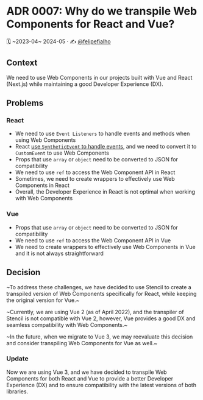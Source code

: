 
<Meta title="Docs/Architecture Decision Records/ADR 0007: Why do we transpile Web Components for React and Vue?" />

# ADR 0007: Why do we transpile Web Components for React and Vue?

🗓️ ~2023-04~ 2024-05 · ✍️ [@felipefialho](https://twitter.com/felipefialho_)

## Context

We need to use Web Components in our projects built with Vue and React (Next.js) while maintaining a good Developer Experience (DX).

## Problems

### React

* We need to use `Event Listeners` to handle events and methods when using Web Components
* React [use `SyntheticEvent` to handle events](https://legacy.reactjs.org/docs/events.html), and we need to convert it to `CustomEvent` to use Web Components
* Props that use `array` or `object` need to be converted to JSON for compatibility
* We need to use `ref` to access the Web Component API in React
* Sometimes, we need to create wrappers to effectively use Web Components in React
* Overall, the Developer Experience in React is not optimal when working with Web Components

### Vue

* Props that use `array` or `object` need to be converted to JSON for compatibility
* We need to use `ref` to access the Web Component API in Vue
* We need to create wrappers to effectively use Web Components in Vue and it is not always straightforward

## Decision

\~To address these challenges, we have decided to use Stencil to create a transpiled version of Web Components specifically for React, while keeping the original version for Vue.~

\~Currently, we are using Vue 2 (as of April 2022), and the transpiler of Stencil is not compatible with Vue 2, however, Vue provides a good DX and seamless compatibility with Web Components.~

\~In the future, when we migrate to Vue 3, we may reevaluate this decision and consider transpiling Web Components for Vue as well.~

### Update

Now we are using Vue 3, and we have decided to transpile Web Components for both React and Vue to provide a better Developer Experience (DX) and to ensure compatibility with the latest versions of both libraries.
